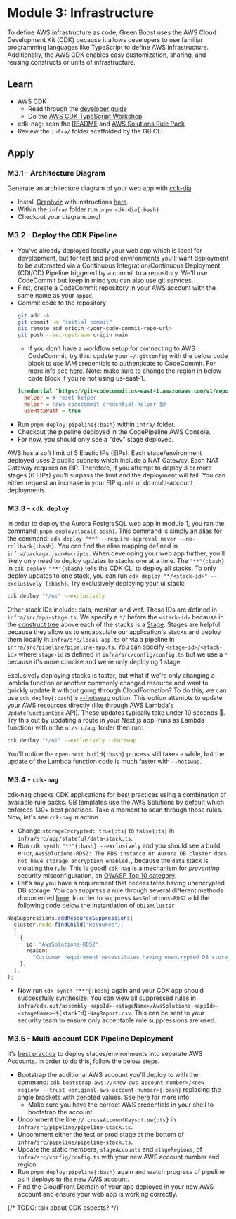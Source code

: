 
# Module 3: Infrastructure
To define AWS infrastructure as code, Green Boost uses the AWS Cloud Development Kit (CDK) because it allows developers to use familiar programming languages like TypeScript to define AWS infrastructure. Additionally, the AWS CDK enables easy customization, sharing, and reusing constructs or units of infrastructure.

## Learn
- AWS CDK
  - Read through the [developer guide](https://docs.aws.amazon.com/cdk/v2/guide/how_tos.html)
  - Do the [AWS CDK TypeScript Workshop](https://cdkworkshop.com/20-typescript.html)
- cdk-nag: scan the [README](https://github.com/cdklabs/cdk-nag) and [AWS Solutions Rule Pack](https://github.com/cdklabs/cdk-nag/blob/main/RULES.md#awssolutions)
- Review the `infra/` folder scaffolded by the GB CLI

## Apply
### M3.1 - Architecture Diagram
Generate an architecture diagram of your web app with [cdk-dia](https://github.com/pistazie/cdk-dia)
- Install [Graphviz](https://graphviz.org/) with instructions [here](https://graphviz.org/download/).
- Within the `infra/` folder run `pnpm cdk-dia{:bash}`
- Checkout your diagram.png!

### M3.2 - Deploy the CDK Pipeline
- You've already deployed locally your web app which is ideal for development, but for test and prod environments you'll want deployment to be automated via a Continuous Integration/Continuous Deployment (CDI/CD) Pipeline triggered by a commit to a repository. We'll use CodeCommit but keep in mind you can also use git services.
- First, create a CodeCommit repository in your AWS account with the same name as your `appId`.
- Commit code to the repository
  ```bash
  git add -A
  git commit -m "initial commit"
  git remote add origin <your-code-commit-repo-url>
  git push --set-upstream origin main
  ```
  - If you don’t have a workflow setup for connecting to AWS CodeCommit, try this: update your `~/.gitconfig` with the below code block to use IAM credentials to authenticate to CodeCommit. For more info see [here](https://docs.aws.amazon.com/codecommit/latest/userguide/setting-up-https-unixes.html). Note: make sure to change the region in below code block if you’re not using us-east-1.
  ```ini filename=".gitconfig"
  [credential "https://git-codecommit.us-east-1.amazonaws.com/v1/repos"]
    helper = # reset helper
    helper = !aws codecommit credential-helper $@
    useHttpPath = true
  ```
- Run `pnpm deploy:pipeline{:bash}` within `infra/` folder.
- Checkout the pipeline deployed in the CodePipeline AWS Console.
- For now, you should only see a "dev" stage deployed.
<Callout type="warning">
AWS has a soft limit of 5 Elastic IPs (EIPs). Each stage/environment deployed uses 2 public subnets which include a NAT Gateway. Each NAT Gateway requires an EIP. Therefore, if you attempt to deploy 3 or more stages (6 EIPs) you'll surpass the limit and the deployment will fail. You can either request an increase in your EIP quota or do multi-account deployments.
</Callout>

### M3.3 - `cdk deploy`
In order to deploy the Aurora PostgreSQL web app in module 1, you ran the command: `pnpm deploy:local{:bash}`. This command is simply an alias for the command: `cdk deploy "**" --require-approval never --no-rollback{:bash}`. You can find the alias mapping defined in `infra/package.json#scripts`. When developing your web app further, you'll likely only need to deploy updates to stacks one at a time. The `"**"{:bash}` in `cdk deploy "**"{:bash}` tells the CDK CLI to deploy all stacks. To only deploy updates to one stack, you can run `cdk deploy "*/<stack-id>" --exclusively {:bash}`. Try exclusively deploying your ui stack:
```bash
cdk deploy "*/ui" --exclusively
```

Other stack IDs include: data, monitor, and waf. These IDs are defined in `infra/src/app-stage.ts`. We specify a `*/` before the `<stack-id>` because in the [construct tree](https://docs.aws.amazon.com/cdk/v2/guide/constructs.html#constructs_tree) above each of the stacks is a [Stage](https://docs.aws.amazon.com/cdk/api/v2/docs/aws-cdk-lib.Stage.html). Stages are helpful because they allow us to encapsulate our application's stacks and deploy them locally in `infra/src/local-app.ts` or via a pipeline in `infra/src/pipeline/pipeline-app.ts`. You can specify `<stage-id>/<stack-id>` where `stage-id` is defined in `infra/src/config/config.ts` but we use a `*` because it's more concise and we're only deploying 1 stage.

Exclusively deploying stacks is faster, but what if we're only changing a lambda function or another commonly changed resource and want to quickly update it without going through CloudFormation? To do this, we can use `cdk deploy{:bash}`'s [--hotswap](https://docs.aws.amazon.com/cdk/v2/guide/cli.html#cli-deploy-hotswap) option. This option attempts to update your AWS resources directly (like through AWS Lambda's `UpdateFunctionCode` API). These updates typically take under 10 seconds 🚀. Try this out by updating a route in your Next.js app (runs as Lambda function) within the `ui/src/app` folder then run:
```bash
cdk deploy "*/ui" --exclusively --hotswap
```
You'll notice the `open-next build{:bash}` process still takes a while, but the update of the Lambda function code is much faster with `--hotswap`.

### M3.4 - `cdk-nag`
cdk-nag checks CDK applications for best practices using a combination of available rule packs. GB templates use the AWS Solutions by default which enforces 130+ best practices. Take a moment to scan through those rules. Now, let's see `cdk-nag` in action.
- Change `storageEncrypted: true{:ts}` to `false{:ts}` in `infra/src/app/stateful/data-stack.ts`.
- Run `cdk synth "**"{:bash} --exclusively` and you should see a build error, `AwsSolutions-RDS2: The RDS instance or Aurora DB cluster does not have storage encryption enabled.`, because the `data` stack is violating the rule. This is good! `cdk-nag` is a mechanism for _preventing_ security misconfiguration, an [OWASP Top 10 category](https://owasp.org/Top10/A05_2021-Security_Misconfiguration/).
- Let's say you have a requirement that necessitates having unencrypted DB storage. You can suppress a rule through several different methods documented [here](https://github.com/cdklabs/cdk-nag#suppressing-a-rule). In order to suppress `AwsSolutions-RDS2` add the following code below the instantiation of `DbIamCluster`
```ts
NagSuppressions.addResourceSuppressions(
  cluster.node.findChild("Resource"),
  [
    {
      id: "AwsSolutions-RDS2",
      reason:
        "Customer requirement necessitates having unencrypted DB storage",
    },
  ],
);
```
- Now run `cdk synth "**"{:bash}` again and your CDK app should successfully synthesize. You can view all suppressed rules in `infra/cdk.out/assembly-<appId>-<stageName>/AwsSolutions-<appId>-<stageName>-${stackId}-NagReport.csv`. This can be sent to your security team to ensure only acceptable rule suppressions are used.

### M3.5 - Multi-account CDK Pipeline Deployment
It's [best practice](https://docs.aws.amazon.com/whitepapers/latest/organizing-your-aws-environment/organizing-your-aws-environment.html) to deploy stages/environments into separate AWS Accounts. In order to do this, follow the below steps.
- Bootstrap the additional AWS account you'll deploy to with the command: `cdk bootstrap aws://<new-aws-account-number>/<new-region> --trust <original-aws-account-number>{:bash}` replacing the angle brackets with denoted values. See [here](https://docs.aws.amazon.com/cdk/v2/guide/bootstrapping.html) for more info.
  - Make sure you have the correct AWS credentials in your shell to bootstrap the account.
- Uncomment the line `// crossAccountKeys:true{:ts}` in `infra/src/pipeline/pipeline-stack.ts`.
- Uncomment either the test or prod stage at the bottom of `infra/src/pipeline/pipeline-stack.ts`.
- Update the static members, `stageAccounts` and `stageRegions`, of `infra/src/config/config.ts` with your new AWS account number and region.
- Run `pnpm deploy:pipeline{:bash}` again and watch progress of pipeline as it deploys to the new AWS account.
- Find the CloudFront Domain of your app deployed in your new AWS account and ensure your web app is working correctly.

{/* TODO: talk about CDK aspects? */}